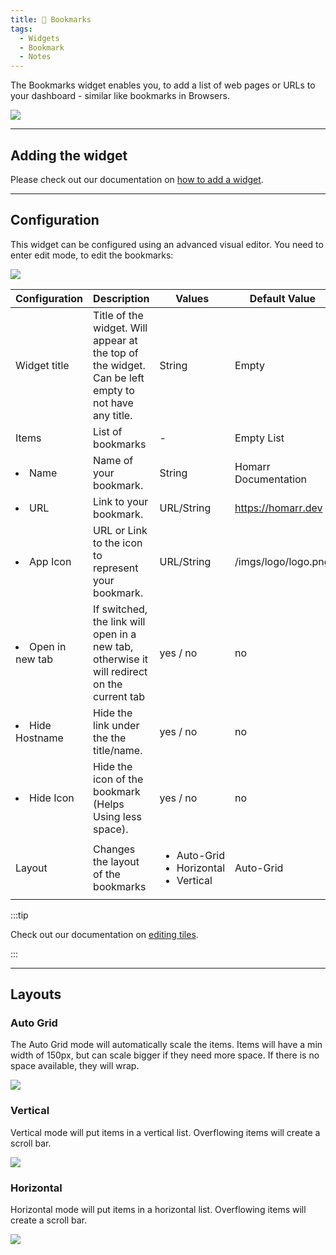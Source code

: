 ```yaml
---
title: 📕 Bookmarks
tags:
  - Widgets
  - Bookmark
  - Notes
---
```


The Bookmarks widget enables you, to add a list of web pages or URLs to your dashboard - similar like bookmarks in Browsers.

![](./widget-example.webp)

---

## Adding the widget
Please check out our documentation on [how to add a widget](/docs/getting-started/after-the-installation#adding-widgets).

---

## Configuration
This widget can be configured using an advanced visual editor.
You need to enter edit mode, to edit the bookmarks:

![](./widget-configuration.webp)

| Configuration         | Description | Values | Default Value |
| --------------------- | ----------- | ------ | ------------- |
| Widget title | Title of the widget. Will appear at the top of the widget. Can be left empty to not have any title. | String | Empty |
| Items | List of bookmarks | - | Empty List |
| <li>Name</li> | Name of your bookmark. | String | Homarr Documentation |
| <li>URL</li> | Link to your bookmark. | URL/String | https://homarr.dev |
| <li>App Icon</li> | URL or Link to the icon to represent your bookmark. | URL/String | /imgs/logo/logo.png |
| <li>Open in new tab</li> | If switched, the link will open in a new tab, otherwise it will redirect on the current tab | yes / no | no |
| <li>Hide Hostname</li> | Hide the link under the the title/name. | yes / no | no |
| <li>Hide Icon</li> | Hide the icon of the bookmark (Helps Using less space). | yes / no | no |
| Layout | Changes the layout of the bookmarks | <ul><li>Auto-Grid</li><li>Horizontal</li><li>Vertical</li></ul> | Auto-Grid |

:::tip

Check out our documentation on [editing tiles](/docs/getting-started/after-the-installation#organizing-and-re-arranging-your-dashboard).

:::

---

## Layouts
### Auto Grid
The Auto Grid mode will automatically scale the items.
Items will have a min width of 150px, but can scale bigger if they need more space.
If there is no space available, they will wrap.

![](./widget-auto-grid.webp)

### Vertical
Vertical mode will put items in a vertical list. Overflowing items will create a scroll bar.

![](./widget-example.webp)

### Horizontal
Horizontal mode will put items in a horizontal list. Overflowing items will create a scroll bar.

![](./widget-horizontal.webp)
